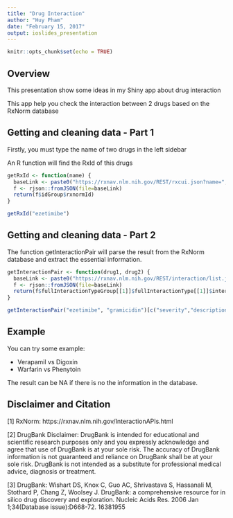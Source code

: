 ---
title: "Drug Interaction"
author: "Huy Pham"
date: "February 15, 2017"
output: ioslides_presentation
---

```{r setup, include=FALSE}
knitr::opts_chunk$set(echo = TRUE)
```

## Overview

This presentation show some ideas in my Shiny app about drug interaction

This app help you check the interaction between 2 drugs based on the RxNorm database

## Getting and cleaning data - Part 1

Firstly, you must type the name of two drugs in the left sidebar

An R function will find the RxId of this drugs

```{r}
getRxId <- function(name) {
  baseLink <- paste0("https://rxnav.nlm.nih.gov/REST/rxcui.json?name=", name)
  f <- rjson::fromJSON(file=baseLink)
  return(f$idGroup$rxnormId)
}

getRxId("ezetimibe")
```

## Getting and cleaning data - Part 2

The function getInteractionPair will parse the result from the RxNorm database and extract the essential information.

```{r}
getInteractionPair <- function(drug1, drug2) {
  baseLink <- paste0("https://rxnav.nlm.nih.gov/REST/interaction/list.json?rxcuis=", getRxId(drug1), "+", getRxId(drug2))
  f <- rjson::fromJSON(file=baseLink)
  return(f$fullInteractionTypeGroup[[1]]$fullInteractionType[[1]]$interactionPair[[1]])
}

getInteractionPair("ezetimibe", "gramicidin")[c("severity","description")]
```


## Example

You can try some example:

* Verapamil vs Digoxin
* Warfarin vs Phenytoin

The result can be NA if there is no the information in the database.


## Disclaimer and Citation

[1] RxNorm: https://rxnav.nlm.nih.gov/InteractionAPIs.html

[2] DrugBank Disclaimer: DrugBank is intended for educational and scientific research purposes only and you expressly acknowledge and agree that use of DrugBank is at your sole risk. The accuracy of DrugBank information is not guaranteed and reliance on DrugBank shall be at your sole risk. DrugBank is not intended as a substitute for professional medical advice, diagnosis or treatment.

[3] DrugBank: Wishart DS, Knox C, Guo AC, Shrivastava S, Hassanali M, Stothard P, Chang Z, Woolsey J. DrugBank: a comprehensive resource for in silico drug discovery and exploration. Nucleic Acids Res. 2006 Jan 1;34(Database issue):D668-72. 16381955